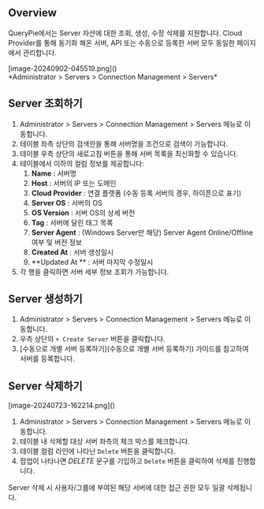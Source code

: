 
## Overview
QueryPie에서는 Server 자산에 대한 조회, 생성, 수정 삭제를 지원합니다. Cloud Provider를 통해 동기화 해온 서버, API 또는 수동으로 등록한 서버 모두 동일한 페이지에서 관리합니다.

<p align="center">
<div>[image-20240902-045519.png]()</div>
*Administrator &gt; Servers &gt; Connection Management &gt; Servers*
</p>

## Server 조회하기
1. Administrator &gt; Servers &gt; Connection Management &gt; Servers 메뉴로 이동합니다.
2. 테이블 좌측 상단의 검색란을 통해 서버명을 조건으로 검색이 가능합니다.
3. 테이블 우측 상단의 새로고침 버튼을 통해 서버 목록을 최신화할 수 있습니다.
4. 테이블에서 이하의 컬럼 정보를 제공합니다:
    1.  **Name**  : 서버명
    2.  **Host**  : 서버의 IP 또는 도메인
    3.  **Cloud Provider**  : 연결 플랫폼 (수동 등록 서버의 경우, 하이픈으로 표기)
    4.  **Server OS**  : 서버의 OS
    5.  **OS Version**  : 서버 OS의 상세 버전
    6.  **Tag**  : 서버에 달린 태그 목록
    7.  **Server Agent**  : (Windows Server만 해당) Server Agent Online/Offline 여부 및 버전 정보
    8.  **Created At**  : 서버 생성일시
    9.  **Updated At ** : 서버 마지막 수정일시
5. 각 행을 클릭하면 서버 세부 정보 조회가 가능합니다.



## Server 생성하기
1. Administrator &gt; Servers &gt; Connection Management &gt; Servers 메뉴로 이동합니다.
2. 우측 상단의 `+ Create Server` 버튼을 클릭합니다.
3. [수동으로 개별 서버 등록하기](수동으로 개별 서버 등록하기) 가이드를 참고하여 서버를 등록합니다.



## Server 삭제하기
<p align="center">
<div>[image-20240723-162214.png]()</div>
</p>

1. Administrator &gt; Servers &gt; Connection Management &gt; Servers 메뉴로 이동합니다.
2. 테이블 내 삭제할 대상 서버 좌측의 체크 박스를 체크합니다.
3. 테이블 컬럼 라인에 나타난 `Delete` 버튼을 클릭합니다.
4. 팝업이 나타나면  *DELETE*  문구를 기입하고 `Delete` 버튼을 클릭하여 삭제를 진행합니다.

<Callout type="important">
Server 삭제 시 사용자/그룹에 부여된 해당 서버에 대한 접근 권한 모두 일괄 삭제됩니다.
</Callout>
